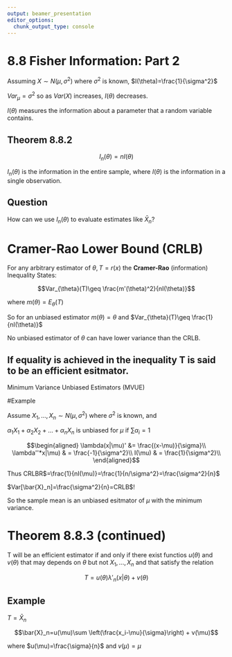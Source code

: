 ```yaml
---
output: beamer_presentation
editor_options: 
  chunk_output_type: console
---
```


# 8.8 Fisher Information: Part 2

Assuming $X\sim N(\mu,\sigma^2)$ where $\sigma^2$ is known, $I(\theta)=\frac{1}{\sigma^2}$

$Var_{\mu}=\sigma^2$ so as $Var(X)$ increases, $I(\theta)$ decreases.

$I(\theta)$ measures the information about a parameter that a random variable contains.

## Theorem 8.8.2
$$I_n(\theta)=nI(\theta)$$ 

$I_n(\theta)$ is the information in the entire sample, where $I(\theta)$ is the information in a single observation.

## Question
How can we use $I_n(\theta)$ to evaluate estimates like $\bar{X}_n$?  

# Cramer-Rao Lower Bound (CRLB)
For any arbitrary estimator of $\theta, T=r(x)$ the **Cramer-Rao** (information) Inequality States:

$$Var_{\theta}(T)\geq \frac{m'(\theta)^2}{nI(\theta)}$$

where $m(\theta)=E_\theta(T)$

So for an unbiased estimator $m(\theta)=\theta$ and $Var_{\theta}(T)\geq \frac{1}{nI(\theta)}$ 

No unbiased estimator of $\theta$ can have lower variance than the CRLB.

## If equality is achieved in the inequality T is said to be an efficient esitmator.

Minimum Variance Unbiased Estimators (MVUE)

#Example

Assume $X_1,...,X_n\sim N(\mu, \sigma^2)$ where $\sigma^2$ is known, and

$\alpha_1X_1+\alpha_2X_2 +...+\alpha_nX_n$ is unbiased for $\mu$ if $\sum \alpha_i=1$

$$\begin{aligned}
\lambda(x|\mu)' &= \frac{(x-\mu)}{\sigma}\\
\lambda''*x|\mu) & = \frac{-1}{\sigma^2}\\
I(\mu) & = \frac{1}{\sigma^2}\\
\end{aligned}$$

Thus CRLBR$=\frac{1}{nI(\mu)}=\frac{1}{n/\sigma^2}=\frac{\sigma^2}{n}$

$Var[\bar{X}_n]=\frac{\sigma^2}{n}=CRLB$!

So the sample mean is an unbiased esitmator of $\mu$ with the minimum variance.

# Theorem 8.8.3 (continued)

T will be an efficient estimator if and only if there exist functios $u(\theta)$ and $v(\theta)$ that may depends on $\theta$ but not $X_1,...,X_n$ and that satisfy the relation

$$T=u(\theta)\lambda'_n(x|\theta)+v(\theta)$$

## Example

$T=\bar{X}_n$ 

$$\bar{X}_n=u(\mu)\sum \left(\frac{x_i-\mu}{\sigma}\right) + v(\mu)$$

where $u(\mu)=\frac{\sigma}{n}$ and $v(\mu)=\mu$
